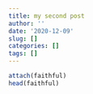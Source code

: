 ```yaml
---
title: my second post
author: ''
date: '2020-12-09'
slug: []
categories: []
tags: []
---
```



```r
attach(faithful)
head(faithful)
```

